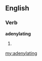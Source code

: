 ==English==

===Verb===
'''adenylating'''

# {{present participle of|[[adenylate]]}}

[[my:adenylating]]